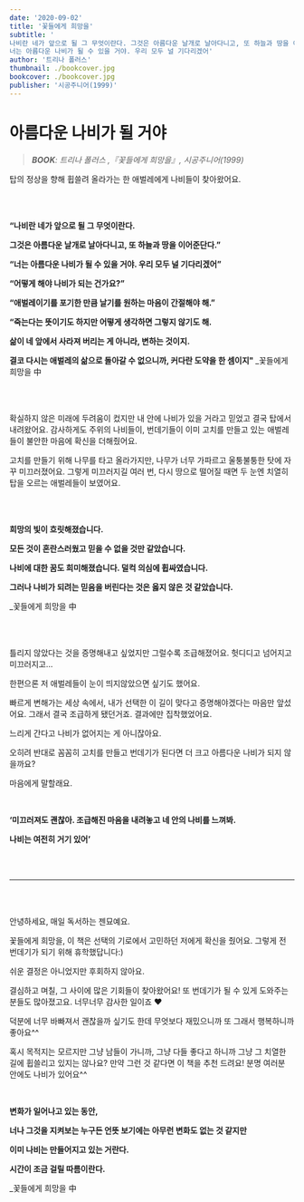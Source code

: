 ```yaml
---
date: '2020-09-02'
title: '꽃들에게 희망을'
subtitle: '
나비란 네가 앞으로 될 그 무엇이란다. 그것은 아름다운 날개로 날아다니고, 또 하늘과 땅을 이어준단다.
너는 아름다운 나비가 될 수 있을 거야. 우리 모두 널 기다리겠어'
author: '트리나 폴러스'
thumbnail: ./bookcover.jpg
bookcover: ./bookcover.jpg
publisher: '시공주니어(1999)'
---
```

# 아름다운 나비가 될 거야 

> _**BOOK**: 트리나 폴러스 ,『꽃들에게 희망을』, 시공주니어(1999)_

탑의 정상을 향해 휩쓸려 올라가는 한 애벌레에게 나비들이 찾아왔어요.

<br/>
<br/>
<p align="center"><b>

“나비란 네가 앞으로 될 그 무엇이란다. 

그것은 아름다운 날개로 날아다니고, 또 하늘과 땅을 이어준단다.”

“너는 아름다운 나비가 될 수 있을 거야. 우리 모두 널 기다리겠어”

“어떻게 해야 나비가 되는 건가요?”


“애벌레이기를 포기한 만큼 날기를 원하는 마음이 간절해야 해.”

“죽는다는 뜻이기도 하지만 어떻게 생각하면 그렇지 않기도 해. 

삶이 네 앞에서 사라져 버리는 게 아니라, 변하는 것이지. 

결코 다시는 애벌레의 삶으로 돌아갈 수 없으니까, 커다란 도약을 한 셈이지"
</b>
_꽃들에게 희망을 中
</p>
<br/>
<br/>

확실하지 않은 미래에 두려움이 컸지만
내 안에 나비가 있을 거라고 믿었고 결국 탑에서 내려왔어요.
감사하게도 주위의 나비들이, 번데기들이 이미 고치를 만들고 있는 애벌레들이
불안한 마음에 확신을 더해줬어요.

고치를 만들기 위해 나무를 타고 올라가지만, 나무가 너무 가파르고 울퉁불퉁한 탓에 자꾸 미끄러졌어요.
그렇게 미끄러지길 여러 번, 다시 땅으로 떨어질 때면 두 눈엔 치열히 탑을 오르는 애벌레들이 보였어요.

<br/>
<br/>
<p align="center"><b>

희망의 빛이 흐릿해졌습니다. 

모든 것이 혼란스러웠고 믿을 수 없을 것만 같았습니다.

나비에 대한 꿈도 희미해졌습니다. 덜컥 의심에 휩싸였습니다. 

그러나 나비가 되려는 믿음을 버린다는 것은 옳지 않은 것 같았습니다.

</b>

_꽃들에게 희망을 中

</p>
<br/>
<br/>


틀리지 않았다는 것을 증명해내고 싶었지만 그럴수록 조급해졌어요.
헛디디고 넘어지고 미끄러지고…

한편으론 저 애벌레들이 눈이 띄지않았으면 싶기도 했어요.

빠르게 변해가는 세상 속에서, 내가 선택한 이 길이 맞다고 증명해야겠다는 마음만 앞섰어요. 
그래서 결국 조급하게 됐던거죠. 결과에만 집착했었어요.

느리게 간다고 나비가 없어지는 게 아니잖아요.

오히려 반대로 꼼꼼히 고치를 만들고 번데기가 된다면 더 크고 아름다운 나비가 되지 않을까요?

마음에게 말할래요.

<br/>
<p align="center"><b>

‘미끄러져도 괜찮아. 조급해진 마음을 내려놓고 네 안의 나비를 느껴봐. 

나비는 여전히 거기 있어’

</b></p>
<br/>
<br/>

---
<br/>
<br/>

안녕하세요, 매일 독서하는 젠묘예요.

꽃들에게 희망을, 이 책은 선택의 기로에서 고민하던 저에게 확신을 줬어요. 그렇게 전 번데기가 되기 위해 휴학했답니다:)​

쉬운 결정은 아니었지만 후회하지 않아요.

결심하고 며칠, 그 사이에 많은 기회들이 찾아왔어요! 또 번데기가 될 수 있게 도와주는 분들도 많아졌고요.
너무너무 감사한 일이죠 ♥

덕분에 너무 바빠져서 괜찮을까 싶기도 한데 무엇보다 재밌으니까 또 그래서 행복하니까 좋아요^^

혹시 목적지는 모르지만 그냥 남들이 가니까, 그냥 다들 좋다고 하니까 그냥 그 치열한 길에 휩쓸리고 있지는 않나요? 만약 그런 것 같다면 이 책을 추천 드려요!
분명 여러분 안에도 나비가 있어요^^

<br/>
<p align="center"><b>

변화가 일어나고 있는 동안, 

너나 그것을 지켜보는 누구든 언뜻 보기에는 아무런 변화도 없는 것 같지만

이미 나비는 만들어지고 있는 거란다.

시간이 조금 걸릴 따름이란다.

</b>

_꽃들에게 희망을 中

</p>